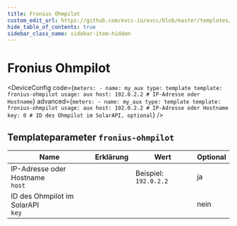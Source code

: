 ```yaml
---
title: Fronius Ohmpilot
custom_edit_url: https://github.com/evcc-io/evcc/blob/master/templates/definition/meter/fronius-ohmpilot.yaml
hide_table_of_contents: true
sidebar_class_name: sidebar-item-hidden
---
```



# Fronius Ohmpilot

<div className="device-detail-container">
  <div className="device-detail-content">
    <DeviceFeatures features="" />

<DeviceConfig code={`meters:
    - name: my_aux
      type: template
      template: fronius-ohmpilot
      usage: aux
      host: 192.0.2.2 # IP-Adresse oder Hostname`} advanced={`meters:
    - name: my_aux
      type: template
      template: fronius-ohmpilot
      usage: aux
      host: 192.0.2.2 # IP-Adresse oder Hostname
      key: 0 # ID des Ohmpilot im SolarAPI, optional`} />
  </div>
  <div className="device-detail-icon">
    <evcc-icon
      type="meter"
      name="fronius-ohmpilot"
      size="400px"
      alt="Fronius Ohmpilot"
      className="device-detail-icon-img"
    ></evcc-icon>
  </div>
</div>

## Templateparameter `fronius-ohmpilot`

| Name | Erklärung | Wert | Optional |
|-----------|-----------|------|----------|
| IP-Adresse oder Hostname<br/>`host` |  | Beispiel: `192.0.2.2` | ja |
| ID des Ohmpilot im SolarAPI<br/>`key` |  |  | nein |

